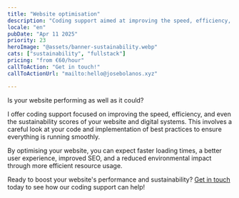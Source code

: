 ```yaml
---
title: "Website optimisation"
description: "Coding support aimed at improving the speed, efficiency, and/or sustainability scores of your website or digital systems"
locale: "en"
pubDate: "Apr 11 2025"
priority: 23
heroImage: "@assets/banner-sustainability.webp"
cats: ["sustainability", "fullstack"]
pricing: "from €60/hour"
callToAction: "Get in touch!"
callToActionUrl: "mailto:hello@josebolanos.xyz"

---
```


Is your website performing as well as it could?

I offer coding support focused on improving the speed, efficiency, and even the sustainability scores of your website and digital systems. This involves a careful look at your code and implementation of best practices to ensure everything is running smoothly.

By optimising your website, you can expect faster loading times, a better user experience, improved SEO, and a reduced environmental impact through more efficient resource usage.

Ready to boost your website's performance and sustainability? <a href={frontmatter.callToActionUrl}>Get in touch</a> today to see how our coding support can help!